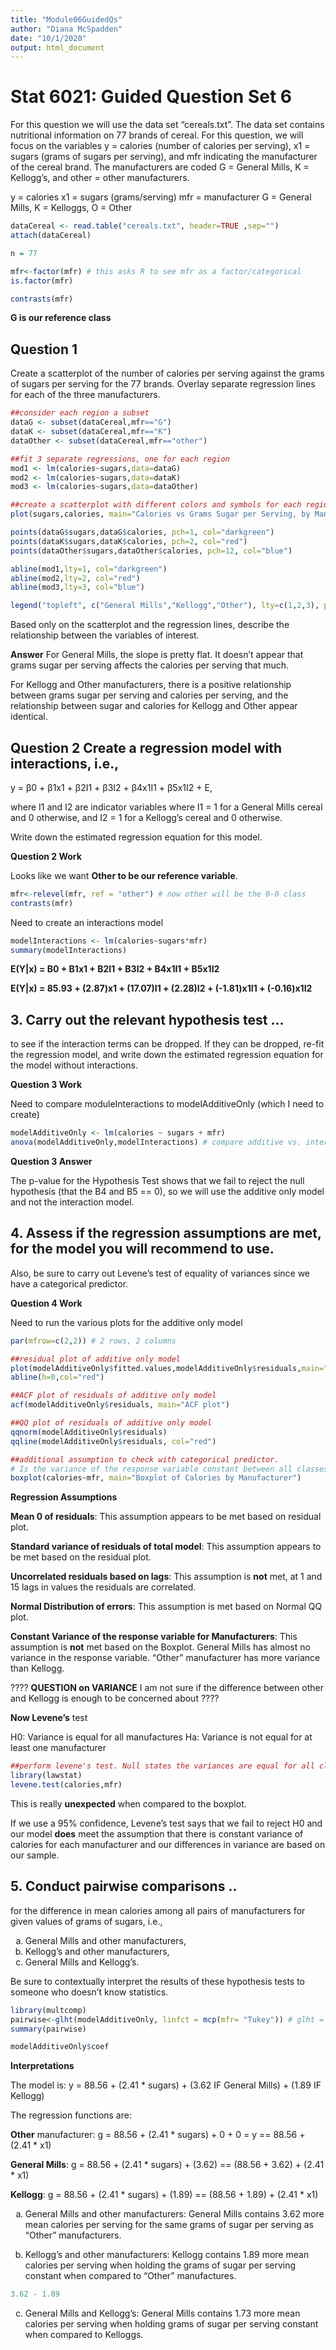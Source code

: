 ```yaml
---
title: "Module06GuidedQs"
author: "Diana McSpadden"
date: "10/1/2020"
output: html_document
---
```


# Stat 6021: Guided Question Set 6

For this question we will use the data set “cereals.txt”. The data set contains nutritional
information on 77 brands of cereal. For this question, we will focus on the variables y =
calories (number of calories per serving), x1 = sugars (grams of sugars per serving), and
mfr indicating the manufacturer of the cereal brand. The manufacturers are coded G =
General Mills, K = Kellogg’s, and other = other manufacturers.

y = calories
x1 = sugars (grams/serving)
mfr = manufacturer G = General Mills, K = Kelloggs, O = Other

```r
dataCereal <- read.table("cereals.txt", header=TRUE ,sep="")
attach(dataCereal)

n = 77

mfr<-factor(mfr) # this asks R to see mfr as a factor/categorical
is.factor(mfr) 

contrasts(mfr) 
```

**G is our reference class**

## Question 1

Create a scatterplot of the number of calories per serving against the grams of sugars
per serving for the 77 brands. Overlay separate regression lines for each of the three
manufacturers.
```r
##consider each region a subset
dataG <- subset(dataCereal,mfr=="G") 
dataK <- subset(dataCereal,mfr=="K") 
dataOther <- subset(dataCereal,mfr=="other") 

##fit 3 separate regressions, one for each region
mod1 <- lm(calories~sugars,data=dataG)
mod2 <- lm(calories~sugars,data=dataK)
mod3 <- lm(calories~sugars,data=dataOther)

##create a scatterplot with different colors and symbols for each region
plot(sugars,calories, main="Calories vs Grams Sugar per Serving, by Manufacturer")

points(dataG$sugars,dataG$calories, pch=1, col="darkgreen") 
points(dataK$sugars,dataK$calories, pch=2, col="red") 
points(dataOther$sugars,dataOther$calories, pch=12, col="blue")

abline(mod1,lty=1, col="darkgreen")
abline(mod2,lty=2, col="red") 
abline(mod3,lty=3, col="blue")

legend("topleft", c("General Mills","Kellogg","Other"), lty=c(1,2,3), pch=c(1,2,12), col=c("darkgreen","red","blue")) 
```

Based only on the scatterplot and the regression lines, describe the relationship between the variables of interest.

**Answer**
For General Mills, the slope is pretty flat. It doesn't appear that grams sugar per serving affects the calories per serving that much.

For Kellogg and Other manufacturers, there is a positive relationship between grams sugar per serving and calories per serving, and the relationship between sugar and calories for Kellogg and Other appear identical.


## Question 2 Create a regression model with interactions, i.e.,
y = β0 + β1x1 + β2I1 + β3I2 + β4x1I1 + β5x1I2 + E,

where I1 and I2 are indicator variables where 
I1 = 1 for a General Mills cereal and 0 otherwise, and 
I2 = 1 for a Kellogg’s cereal and 0 otherwise. 

Write down the estimated regression equation for this model.

**Question 2 Work**

Looks like we want **Other to be our reference variable**.
```r
mfr<-relevel(mfr, ref = "other") # now other will be the 0-0 class
contrasts(mfr)
```
Need to create an interactions model

```r
modelInteractions <- lm(calories~sugars*mfr)
summary(modelInteractions)
```

**E(Y|x) = B0 + B1x1 + B2I1 + B3I2 + B4x1I1 + B5x1I2**

**E(Y|x) = 85.93 + (2.87)x1 + (17.07)I1 + (2.28)I2 + (-1.81)x1I1 + (-0.16)x1I2**

## 3. Carry out the relevant hypothesis test ...
to see if the interaction terms can be dropped. If they can be dropped, re-fit the regression model, and write down the estimated regression equation for the model without interactions.

**Question 3 Work**

Need to compare moduleInteractions to modelAdditiveOnly (which I need to create)

```r
modelAdditiveOnly <- lm(calories ~ sugars + mfr)
anova(modelAdditiveOnly,modelInteractions) # compare additive vs. interaction
```

**Question 3 Answer**

The p-value for the Hypothesis Test shows that we fail to reject the null hypothesis (that the B4 and B5 == 0), so we will use the additive only model and not the interaction model.

## 4. Assess if the regression assumptions are met, for the model you will recommend to use. 

Also, be sure to carry out Levene’s test of equality of variances since we have a categorical predictor.

**Question 4 Work**

Need to run the various plots for the additive only model

```r

par(mfrow=c(2,2)) # 2 rows, 2 columns

##residual plot of additive only model
plot(modelAdditiveOnly$fitted.values,modelAdditiveOnly$residuals,main="Residual plot")
abline(h=0,col="red")

##ACF plot of residuals of additive only model
acf(modelAdditiveOnly$residuals, main="ACF plot")

##QQ plot of residuals of additive only model
qqnorm(modelAdditiveOnly$residuals)
qqline(modelAdditiveOnly$residuals, col="red")

##additional assumption to check with categorical predictor. 
# Is the variance of the response variable constant between all classes of the categorical predictor?
boxplot(calories~mfr, main="Boxplot of Calories by Manufacturer")
```
**Regression Assumptions**

**Mean 0 of residuals**: This assumption appears to be met based on residual plot.

**Standard variance of residuals of total model**: This assumption appears to be met based on the residual plot.

**Uncorrelated residuals based on lags**: This assumption is **not** met, at 1 and 15 lags in values the residuals are correlated.

**Normal Distribution of errors**: This assumption is met based on Normal QQ plot.

**Constant Variance of the response variable for Manufacturers**: This assumption is **not** met based on the Boxplot. General Mills has almost no variance in the response variable. "Other" manufacturer has more variance than Kellogg.

???? **QUESTION on VARIANCE** I am not sure if the difference between other and Kellogg is enough to be concerned about ????


**Now Levene's** test

H0: Variance is equal for all manufactures
Ha: Variance is not equal for at least one manufacturer

```r
##perform levene's test. Null states the variances are equal for all classes. 
library(lawstat)
levene.test(calories,mfr)
```
This is really **unexpected** when compared to the boxplot. 

If we use a 95% confidence, Levene's test says that we fail to reject H0 and our model **does** meet the assumption that there is constant variance of calories for each manufacturer and our differences in variance are based on our sample. 


## 5. Conduct pairwise comparisons ..
for the difference in mean calories among all pairs of manufacturers for given values of grams of sugars, i.e.,

(a) General Mills and other manufacturers,
(b) Kellogg’s and other manufacturers,
(c) General Mills and Kellogg’s.

Be sure to contextually interpret the results of these hypothesis tests to someone who doesn’t know statistics.

```r
library(multcomp)
pairwise<-glht(modelAdditiveOnly, linfct = mcp(mfr= "Tukey")) # glht = general linear hypothesis test
summary(pairwise)

modelAdditiveOnly$coef
```
**Interpretations**

The model is: y = 88.56 + (2.41 * sugars) + (3.62 IF General Mills) + (1.89 IF Kellogg)

The regression functions are:

**Other** manufacturer: g = 88.56 + (2.41 * sugars) + 0 + 0 = y == 88.56 + (2.41 * x1)

**General Mills**: g = 88.56 + (2.41 * sugars) + (3.62) == (88.56 + 3.62) + (2.41 * x1)

**Kellogg**: g = 88.56 + (2.41 * sugars) + (1.89) == (88.56 + 1.89) + (2.41 * x1)

(a) General Mills and other manufacturers: General Mills contains 3.62 more mean calories per serving for the same grams of sugar per serving as "Other" manufacturers.

(b) Kellogg’s and other manufacturers: Kellogg contains 1.89 more mean calories per serving when holding the grams of sugar per serving constant when compared to "Other" manufactures.

``` r
3.62 - 1.89
```

(c) General Mills and Kellogg’s: General Mills contains 1.73 more mean calories per serving when holding grams of sugar per serving constant when compared to Kelloggs.








